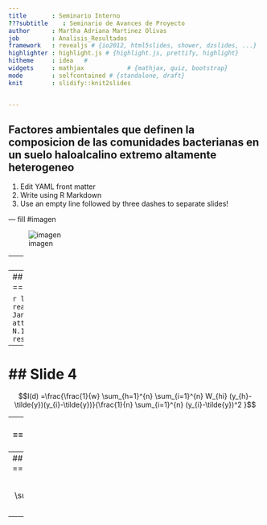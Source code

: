 ```yaml
---
title       : Seminario Interno 
???subtitle    : Seminario de Avances de Proyecto
author      : Martha Adriana Martinez Olivas
job         : Analisis_Resultados
framework   : revealjs # {io2012, html5slides, shower, dzslides, ...}
highlighter : highlight.js # {highlight.js, prettify, highlight}
hitheme     : idea   # 
widgets     : mathjax            # {mathjax, quiz, bootstrap}
mode        : selfcontained # {standalone, draft}
knit        : slidify::knit2slides


---
```


## Factores ambientales que definen la composicion de las comunidades bacterianas en un suelo haloalcalino extremo altamente heterogeneo

1. Edit YAML front matter
2. Write using R Markdown
3. Use an empty line followed by three dashes to separate slides!

--- fill  #imagen

![imagen](https://scontent-atl3-1.xx.fbcdn.net/hphotos-xap1/t31.0-8/12307549_10153751928634603_4747529172081243758_o.jpg)


---
## Correlograma pH

```r
library(ncf)
MuestreoInicial <- read.delim("~/Dropbox/Doctorado Janna/Desarrollo/MuestreoInicial.txt")
attach(MuestreoInicial)
C1.pH <- correlog(E, N.1, MuestreoInicial$pH, increment=10, resamp=1000, latlon=F, quiet=T)
C1.pH
```

---
## Correlograma pH
======================================

```r
library(ncf)
MuestreoInicial <- read.delim("~/Dropbox/Doctorado Janna/Desarrollo/MuestreoInicial.txt")
attach(MuestreoInicial)
C1.pH <- correlog(E, N.1, MuestreoInicial$pH, increment=10, resamp=1000, latlon=F, quiet=T)
plot(C1.pH)
```

---
## Slide 4
======================================

$$I(d) =\frac{\frac{1}{w} \sum_{h=1}^{n} \sum_{i=1}^{n} W_{hi} (y_{h}-\tilde{y})(y_{i}-\tilde{y})}{\frac{1}{n} \sum_{i=1}^{n} (y_{i}-\tilde{y})^2 }$$

---
## Slide 5
======================================
Animated list boom

> 1. Soy 1
> 2. Una potranquilla1
> 3. Brava1

---
## Slide 6
======================================

$$\tilde{\gamma}(h) = \frac{1}{2N(h)} \sum^{N(h)}_{\alpha =1 } [Z(u_\alpha)-Z(u_\alpha + h)]^2$$

---




